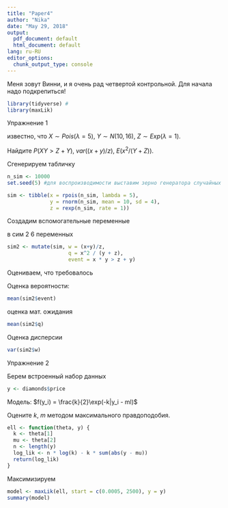 ---
title: "Paper4"
author: "Nika"
date: "May 29, 2018"
output:
  pdf_document: default
  html_document: default
lang: ru-RU
editor_options:
  chunk_output_type: console
---

Меня зовут Винни, и я очень рад четвертой контрольной. 
Для начала надо подкрепиться!

```{r}
library(tidyverse) #
library(maxLik)
```

Упражнение 1

известно, что $X \sim Pois(\lambda = 5)$, $Y \sim N(10, 16)$, $Z \sim Exp(\lambda = 1)$.

Найдите $P(XY > Z + Y)$, $var((x + y)/z)$, $E(x^2/(Y+Z))$.

Сгенерируем табличку

```{r}
n_sim <- 10000
set.seed(5) #для воспроизводимости выставим зерно генератора случайных чисел

sim <- tibble(x = rpois(n_sim, lambda = 5), 
              y = rnorm(n_sim, mean = 10, sd = 4),
              z = rexp(n_sim, rate = 1))
```



Создадим вспомогательные переменные

в сим 2 6 переменных
```{r}
sim2 <- mutate(sim, w = (x+y)/z,
                    q = x^2 / (y + z),
                    event = x * y > z + y)
```

Оцениваем, что требовалось

Оценка вероятности: 

```{r}
mean(sim2$event)
```

оценка мат. ожидания

```{r}
mean(sim2$q)
```

Оценка дисперсии

```{r}
var(sim2$w)
```


Упражнение 2

Берем встроенный набор данных 
```{r}
y <- diamonds$price

```

Модель:  $f(y_i) = \frac{k}{2}\exp(-k|y_i - ml)$

Оцените $k$, $m$ методом максимального правдоподобия. 

```{r}
ell <- function(theta, y) {
  k <- theta[1]
  mu <- theta[2]
  n <- length(y)
  log_lik <- n * log(k) - k * sum(abs(y - mu))
  return(log_lik)
}
```
Максимизируем
```{r}
model <- maxLik(ell, start = c(0.0005, 2500), y = y)
summary(model)
```




